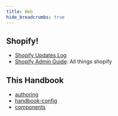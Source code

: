 ```yaml
---
title: Web
hide_breadcrumbs: true
---
```


## Shopify!
- [Shopify Updates Log](https://docs.google.com/spreadsheets/d/1BFYC7Ndf-NZOkpBVzRGEmvMXQY5HUKKm36pQOg5JiS4/edit?pli=1&gid=1923788404#gid=1923788404)
- [Shopify Admin Guide](./web/shopify-notes): All things shopify

## This Handbook
- [authoring](./web/authoring-content-in-md)
- [handbook-config](./web/configuration-ref)
- [components](./web/components)